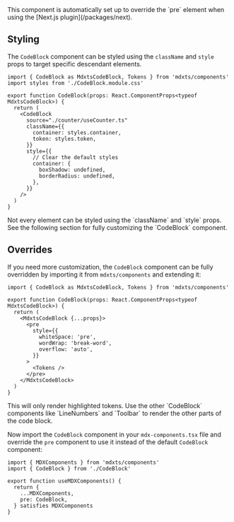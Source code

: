 <Note>
  This component is automatically set up to override the `pre` element when
  using the [Next.js plugin](/packages/next).
</Note>

## Styling

The `CodeBlock` component can be styled using the `className` and `style` props to target specific descendant elements.

```tsx
import { CodeBlock as MdxtsCodeBlock, Tokens } from 'mdxts/components'
import styles from './CodeBlock.module.css'

export function CodeBlock(props: React.ComponentProps<typeof MdxtsCodeBlock>) {
  return (
    <CodeBlock
      source="./counter/useCounter.ts"
      className={{
        container: styles.container,
        token: styles.token,
      }}
      style={{
        // Clear the default styles
        container: {
          boxShadow: undefined,
          borderRadius: undefined,
        },
      }}
    />
  )
}
```

<Note>
  Not every element can be styled using the `className` and `style` props. See
  the following section for fully customizing the `CodeBlock` component.
</Note>

## Overrides

If you need more customization, the `CodeBlock` component can be fully overridden by importing it from `mdxts/components` and extending it:

```tsx filename="CodeBlock.tsx"
import { CodeBlock as MdxtsCodeBlock, Tokens } from 'mdxts/components'

export function CodeBlock(props: React.ComponentProps<typeof MdxtsCodeBlock>) {
  return (
    <MdxtsCodeBlock {...props}>
      <pre
        style={{
          whiteSpace: 'pre',
          wordWrap: 'break-word',
          overflow: 'auto',
        }}
      >
        <Tokens />
      </pre>
    </MdxtsCodeBlock>
  )
}
```

<Note>
  This will only render highlighted tokens. Use the other `CodeBlock` components
  like `LineNumbers` and `Toolbar` to render the other parts of the code block.
</Note>

Now import the `CodeBlock` component in your `mdx-components.tsx` file and override the `pre` component to use it instead of the default `CodeBlock` component:

```tsx filename="02.mdx-components.tsx"
import { MDXComponents } from 'mdxts/components'
import { CodeBlock } from './CodeBlock'

export function useMDXComponents() {
  return {
    ...MDXComponents,
    pre: CodeBlock,
  } satisfies MDXComponents
}
```
